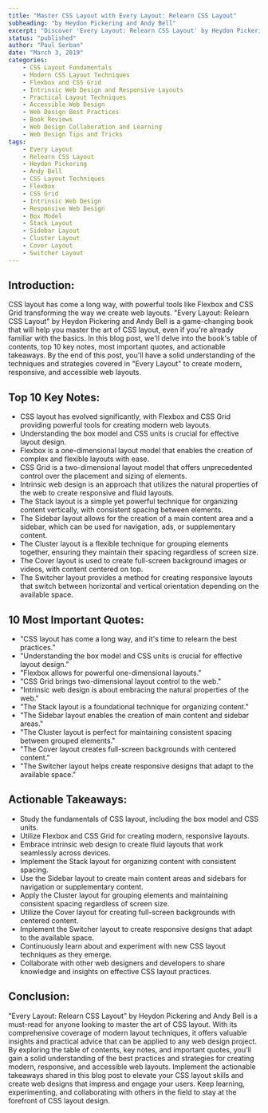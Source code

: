 ```yaml
---
title: "Master CSS Layout with Every Layout: Relearn CSS Layout"
subheading: "by Heydon Pickering and Andy Bell"
excerpt: "Discover 'Every Layout: Relearn CSS Layout' by Heydon Pickering and Andy Bell, a comprehensive guide to mastering CSS layout. Explore the table of contents, key notes, important quotes, and actionable takeaways."
status: "published"
author: "Paul Serban"
date: "March 3, 2019"
categories:
    - CSS Layout Fundamentals
    - Modern CSS Layout Techniques
    - Flexbox and CSS Grid
    - Intrinsic Web Design and Responsive Layouts
    - Practical Layout Techniques
    - Accessible Web Design
    - Web Design Best Practices
    - Book Reviews
    - Web Design Collaboration and Learning
    - Web Design Tips and Tricks
tags:
    - Every Layout
    - Relearn CSS Layout
    - Heydon Pickering
    - Andy Bell
    - CSS Layout Techniques
    - Flexbox
    - CSS Grid
    - Intrinsic Web Design
    - Responsive Web Design
    - Box Model
    - Stack Layout
    - Sidebar Layout
    - Cluster Layout
    - Cover Layout
    - Switcher Layout
---
```


## Introduction:

CSS layout has come a long way, with powerful tools like Flexbox and CSS Grid transforming the way we create web layouts. "Every Layout: Relearn CSS Layout" by Heydon Pickering and Andy Bell is a game-changing book that will help you master the art of CSS layout, even if you're already familiar with the basics. In this blog post, we'll delve into the book's table of contents, top 10 key notes, most important quotes, and actionable takeaways. By the end of this post, you'll have a solid understanding of the techniques and strategies covered in "Every Layout" to create modern, responsive, and accessible web layouts.

## Top 10 Key Notes:

-   CSS layout has evolved significantly, with Flexbox and CSS Grid providing powerful tools for creating modern web layouts.
-   Understanding the box model and CSS units is crucial for effective layout design.
-   Flexbox is a one-dimensional layout model that enables the creation of complex and flexible layouts with ease.
-   CSS Grid is a two-dimensional layout model that offers unprecedented control over the placement and sizing of elements.
-   Intrinsic web design is an approach that utilizes the natural properties of the web to create responsive and fluid layouts.
-   The Stack layout is a simple yet powerful technique for organizing content vertically, with consistent spacing between elements.
-   The Sidebar layout allows for the creation of a main content area and a sidebar, which can be used for navigation, ads, or supplementary content.
-   The Cluster layout is a flexible technique for grouping elements together, ensuring they maintain their spacing regardless of screen size.
-   The Cover layout is used to create full-screen background images or videos, with content centered on top.
-   The Switcher layout provides a method for creating responsive layouts that switch between horizontal and vertical orientation depending on the available space.

## 10 Most Important Quotes:

-   "CSS layout has come a long way, and it's time to relearn the best practices."
-   "Understanding the box model and CSS units is crucial for effective layout design."
-   "Flexbox allows for powerful one-dimensional layouts."
-   "CSS Grid brings two-dimensional layout control to the web."
-   "Intrinsic web design is about embracing the natural properties of the web."
-   "The Stack layout is a foundational technique for organizing content."
-   "The Sidebar layout enables the creation of main content and sidebar areas."
-   "The Cluster layout is perfect for maintaining consistent spacing between grouped elements."
-   "The Cover layout creates full-screen backgrounds with centered content."
-   "The Switcher layout helps create responsive designs that adapt to the available space."

## Actionable Takeaways:

-   Study the fundamentals of CSS layout, including the box model and CSS units.
-   Utilize Flexbox and CSS Grid for creating modern, responsive layouts.
-   Embrace intrinsic web design to create fluid layouts that work seamlessly across devices.
-   Implement the Stack layout for organizing content with consistent spacing.
-   Use the Sidebar layout to create main content areas and sidebars for navigation or supplementary content.
-   Apply the Cluster layout for grouping elements and maintaining consistent spacing regardless of screen size.
-   Utilize the Cover layout for creating full-screen backgrounds with centered content.
-   Implement the Switcher layout to create responsive designs that adapt to the available space.
-   Continuously learn about and experiment with new CSS layout techniques as they emerge.
-   Collaborate with other web designers and developers to share knowledge and insights on effective CSS layout practices.

## Conclusion:

"Every Layout: Relearn CSS Layout" by Heydon Pickering and Andy Bell is a must-read for anyone looking to master the art of CSS layout. With its comprehensive coverage of modern layout techniques, it offers valuable insights and practical advice that can be applied to any web design project. By exploring the table of contents, key notes, and important quotes, you'll gain a solid understanding of the best practices and strategies for creating modern, responsive, and accessible web layouts. Implement the actionable takeaways shared in this blog post to elevate your CSS layout skills and create web designs that impress and engage your users. Keep learning, experimenting, and collaborating with others in the field to stay at the forefront of CSS layout design.
